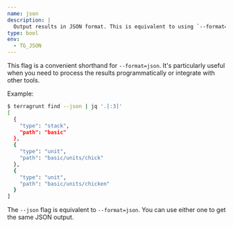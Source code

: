 ```yaml
---
name: json
description: |
  Output results in JSON format. This is equivalent to using `--format=json`.
type: bool
env:
  - TG_JSON
---
```



This flag is a convenient shorthand for `--format=json`. It's particularly useful when you need to process the results programmatically or integrate with other tools.

Example:

```bash
$ terragrunt find --json | jq '.[:3]'
[
  {
    "type": "stack",
    "path": "basic"
  },
  {
    "type": "unit",
    "path": "basic/units/chick"
  },
  {
    "type": "unit",
    "path": "basic/units/chicken"
  }
]
```

<Aside type="note" title="Equivalent Flags">

The `--json` flag is equivalent to `--format=json`. You can use either one to get the same JSON output.

</Aside>

